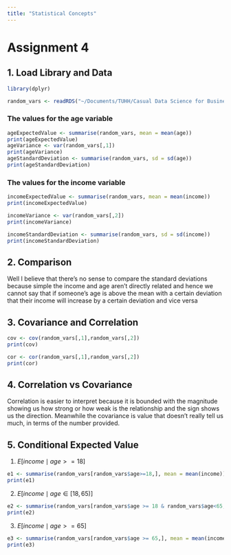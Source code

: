 ```yaml
---
title: "Statistical Concepts"
---
```


# Assignment 4

## 1. Load Library and Data

```r
library(dplyr)

random_vars <- readRDS("~/Documents/TUHH/Casual Data Science for Business Analytics/Causal_Data_Science_Data/random_vars.rds")
```

### The values for the age variable

```r
ageExpectedValue <- summarise(random_vars, mean = mean(age))
print(ageExpectedValue)
ageVariance <- var(random_vars[,1])
print(ageVariance)
ageStandardDeviation <- summarise(random_vars, sd = sd(age))
print(ageStandardDeviation)
```

### The values for the income variable

```r
incomeExpectedValue <- summarise(random_vars, mean = mean(income))
print(incomeExpectedValue)

incomeVariance <- var(random_vars[,2])
print(incomeVariance)

incomeStandardDeviation <- summarise(random_vars, sd = sd(income))
print(incomeStandardDeviation)

```

## 2. Comparison
Well I believe that there's no sense to compare the standard deviations because simple the income and age aren't directly related and hence we cannot say that if someone's age is above the mean with a certain deviation that their income will increase by a certain deviation and vice versa 

## 3. Covariance and Correlation

```r
cov <- cov(random_vars[,1],random_vars[,2])
print(cov)

cor <- cor(random_vars[,1],random_vars[,2])
print(cor)
```
## 4. Correlation vs Covariance
Correlation is easier to interpret because it is bounded with the magnitude showing us how strong or how weak is the relationship and the sign shows us the direction. Meanwhile the covariance is value that doesn't really tell us much, in terms of the number provided.

## 5. Conditional Expected Value

1. $E[income \mid age >= 18]$  
```r
e1 <- summarise(random_vars[random_vars$age>=18,], mean = mean(income))
print(e1)
```
2. $E[income \mid age \in [18,65)]$
```r
e2 <- summarise(random_vars[random_vars$age >= 18 & random_vars$age<65,], mean = mean(income))
print(e2)
```
3. $E[income \mid age >= 65]$
```r
e3 <- summarise(random_vars[random_vars$age >= 65,], mean = mean(income))
print(e3)
```

